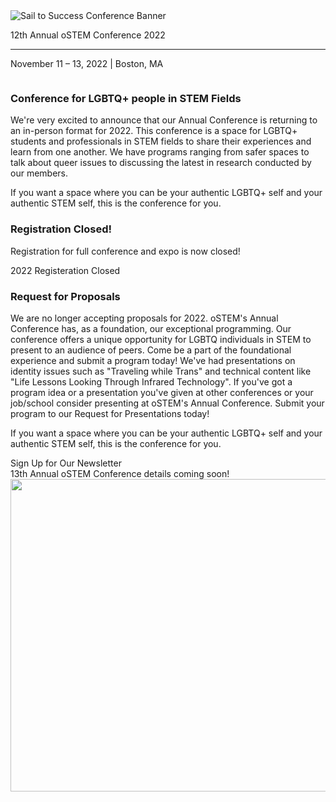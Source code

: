 

<SiteLayout>

<div className="border-b-4 border-deepwater border-solid pb-4 text-center">
    <img alt="Sail to Success Conference Banner"
         src="/images/2022/2022_lightbluebanner.png"
         className="flex w-full mx-auto"
    />
    <p className="text-5xl font-display font-black text-navy">12th Annual oSTEM Conference 2022</p>
    <hr/>
    <p className="flex justify-center text-3xl font-display">
    November 11 &ndash; 13, 2022 | Boston, MA
    </p>
</div>
<div className="grid md:grid-cols-5 mt-9">
        <div className="rounded-l md:col-span-5 tint tint-dark"><img className="rounded-l object-cover w-full h-full" src="/images/oSTEM.2019.0049_Update_BannerSize.jpg" alt=""/></div>
        <div className="rounded-r md:col-span-5 p-4 bg-tint-seamist">
            <h3>Conference for LGBTQ+ people in STEM Fields</h3>
            <p>
                We're very excited to announce that our Annual Conference is returning to an in-person format for 2022.
                This conference is a space for LGBTQ+ students and professionals in STEM fields to share their experiences and learn from one another.
                We have programs ranging from safer spaces to talk about queer issues to discussing the latest in research conducted by our members.
            </p>
            <p>
                If you want a space where you can be your authentic LGBTQ+ self and your authentic STEM self, this is the conference for you.
            </p>
        </div>
        <div className="rounded-r md:col-span-5 mt-8 border-b-4 border-l-4 border-r-4 border-ostem-blue border-solid pb-4">
            <div className="bg-ostem-blue">
                <h3 className="p-4">Registration Closed!</h3>
            </div>
            <p className="p-4">
                Registration for full conference and expo is now closed!             
            </p>
            <div className="text-xl flex justify-center p-2">
                <CTAButton onClick="/2022/registration" backgroundColor="ostem-blue"> 2022 Registeration Closed</CTAButton>
            </div>
        </div>
        <div className="rounded-r md:col-span-5 mt-8 border-b-4 border-l-4 border-r-4 border-deepwater-light border-solid pb-4">
            <div className="bg-tint-deepwater-light">
                <h3 className="p-4">Request for Proposals</h3>
            </div>
            <p className="p-4">
                We are no longer accepting proposals for 2022. oSTEM's Annual Conference has, as a foundation, our exceptional programming. 
                Our conference offers a unique opportunity for LGBTQ individuals in STEM to present to an audience of peers. 
                Come be a part of the foundational experience and submit a program today! 
                We've had presentations on identity issues such as "Traveling while Trans" and technical content like "Life Lessons Looking Through Infrared Technology". 
                If you've got a program idea or a presentation you've given at other conferences or your job/school consider presenting at oSTEM's Annual Conference. 
                Submit your program to our Request for Presentations today!
            </p>
            <p className="p-4">
                If you want a space where you can be your authentic LGBTQ+ self and your authentic STEM self, this is the conference for you.
            </p>
        </div>
    
</div>

<div className="text-xl flex justify-center p-8">
  <CTAButton onClick="https://www.ostem.org/page/newsletter">Sign Up for Our Newsletter</CTAButton>
</div>

<div className="text-5xl font-display font-black text-navy">13th Annual oSTEM Conference details coming soon!
</div>

<div className="mt-8"> <Image src="/images/oSTEM.2019.0077.jpg" alt="" layout="responsive" width="800" height="500"/></div>

</SiteLayout>
